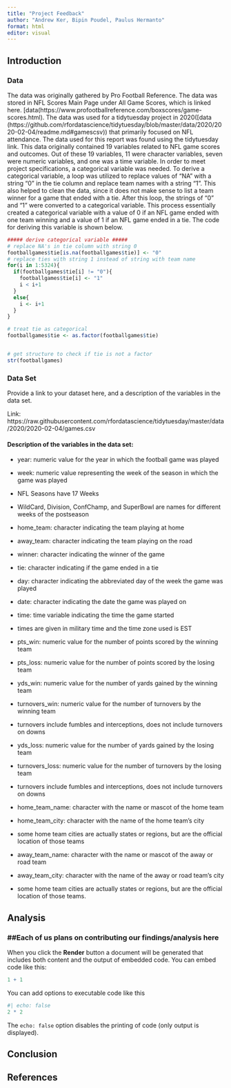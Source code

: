 ```yaml
---
title: "Project Feedback"
author: "Andrew Ker, Bipin Poudel, Paulus Hermanto"
format: html
editor: visual
---
```


## Introduction

### **Data**

The data was originally gathered by Pro Football Reference. The data was stored in NFL Scores Main Page under All Game Scores, which is linked here. \[data(https://www.profootballreference.com/boxscores/game-scores.html). The data was used for a tidytuesday project in 2020(\[data (https://github.com/rfordatascience/tidytuesday/blob/master/data/2020/2020-02-04/readme.md#gamescsv)) that primarily focused on NFL attendance. The data used for this report was found using the tidytuesday link. This data originally contained 19 variables related to NFL game scores and outcomes. Out of these 19 variables, 11 were character variables, seven were numeric variables, and one was a time variable. In order to meet project specifications, a categorical variable was needed. To derive a categorical variable, a loop was utilized to replace values of "NA" with a string "0" in the tie column and replace team names with a string "1". This also helped to clean the data, since it does not make sense to list a team winner for a game that ended with a tie. After this loop, the strings of "0" and "1" were converted to a categorical variable. This process essentially created a categorical variable with a value of 0 if an NFL game ended with one team winning and a value of 1 if an NFL game ended in a tie. The code for deriving this variable is shown below.

```r
##### derive categorical variable #####
# replace NA's in tie column with string 0
footballgames$tie[is.na(footballgames$tie)] <- "0"
# replace ties with string 1 instead of string with team name
for(i in 1:5324){
  if(footballgames$tie[i] != "0"){
    footballgames$tie[i] <- "1"
    i < i+1
  }
  else{
    i <- i+1
  }
}

# treat tie as categorical
footballgames$tie <- as.factor(footballgames$tie)


# get structure to check if tie is not a factor
str(footballgames)
```

### **Data Set**

Provide a link to your dataset here, and a description of the variables in the data set.

Link: https://raw.githubusercontent.com/rfordatascience/tidytuesday/master/data/2020/2020-02-04/games.csv

#### Description of the variables in the data set:

-   year: numeric value for the year in which the football game was played

-   week: numeric value representing the week of the season in which the game was played

-   NFL Seasons have 17 Weeks

-   WildCard, Division, ConfChamp, and SuperBowl are names for different weeks of the postseason

-   home_team: character indicating the team playing at home

-   away_team: character indicating the team playing on the road

-   winner: character indicating the winner of the game

-   tie: character indicating if the game ended in a tie

-   day: character indicating the abbreviated day of the week the game was played

-   date: character indicating the date the game was played on

-   time: time variable indicating the time the game started

-   times are given in military time and the time zone used is EST

-   pts_win: numeric value for the number of points scored by the winning team

-   pts_loss: numeric value for the number of points scored by the losing team

-   yds_win: numeric value for the number of yards gained by the winning team

-   turnovers_win: numeric value for the number of turnovers by the winning team

-   turnovers include fumbles and interceptions, does not include turnovers on downs

-   yds_loss: numeric value for the number of yards gained by the losing team

-   turnovers_loss: numeric value for the number of turnovers by the losing team

-   turnovers include fumbles and interceptions, does not include turnovers on downs

-   home_team_name: character with the name or mascot of the home team

-   home_team_city: character with the name of the home team's city

-   some home team cities are actually states or regions, but are the official location of those teams

-   away_team_name: character with the name or mascot of the away or road team

-   away_team_city: character with the name of the away or road team's city

-   some home team cities are actually states or regions, but are the official location of those teams.

## Analysis

### ##Each of us plans on contributing our findings/analysis here

When you click the **Render** button a document will be generated that includes both content and the output of embedded code. You can embed code like this:

```r
1 + 1
```

You can add options to executable code like this

```r
#| echo: false
2 * 2
```

The `echo: false` option disables the printing of code (only output is displayed).

## Conclusion

## References
